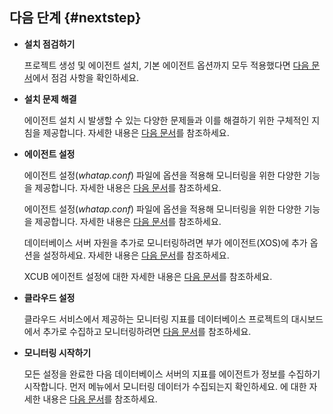 ## 다음 단계 {#nextstep}

<div className="nextstep">

* **설치 점검하기**

  프로젝트 생성 및 에이전트 설치, 기본 에이전트 옵션까지 모두 적용했다면 [다음 문서](after-install-agent)에서 점검 사항을 확인하세요.

* **설치 문제 해결**

  에이전트 설치 시 발생할 수 있는 다양한 문제들과 이를 해결하기 위한 구체적인 지침을 제공합니다. 자세한 내용은 [다음 문서](troubleshooting)를 참조하세요.

* **에이전트 설정**

  <InDoc product="oracle-pro,mssql">

  에이전트 설정(*whatap.conf*) 파일에 옵션을 적용해 모니터링을 위한 다양한 기능을 제공합니다. 자세한 내용은 [다음 문서](agent-settings)를 참조하세요.

  </InDoc>

  <Xclude product="oracle-pro,mssql">

  에이전트 설정(*whatap.conf*) 파일에 옵션을 적용해 모니터링을 위한 다양한 기능을 제공합니다. 자세한 내용은 [다음 문서](agent-dbx-settings)를 참조하세요.

  데이터베이스 서버 자원을 추가로 모니터링하려면 부가 에이전트(XOS)에 추가 옵션을 설정하세요. 자세한 내용은 [다음 문서](agent-xos-settings)를 참조하세요.

  </Xclude>

  <InDoc product="cubrid">

  XCUB 에이전트 설정에 대한 자세한 내용은 [다음 문서](agent-xcub-settings)를 참조하세요.

  </InDoc>

<InDoc product="postgresql,mysql,oracle,mssql">

* **클라우드 설정**

  클라우드 서비스에서 제공하는 모니터링 지표를 데이터베이스 프로젝트의 대시보드에서 추가로 수집하고 모니터링하려면 [다음 문서](agent-cloud-settings)를 참조하세요.

</InDoc>

* **모니터링 시작하기**

  모든 설정을 완료한 다음 데이터베이스 서버의 지표를 에이전트가 정보를 수집하기 시작합니다. 먼저 <Cmdname sid="side_instanceList" className="uitext" /> 메뉴에서 모니터링 데이터가 수집되는지 확인하세요. <Cmdname sid="side_instanceList" className="uitext" />에 대한 자세한 내용은 [다음 문서](instance-list)를 참조하세요.

</div>